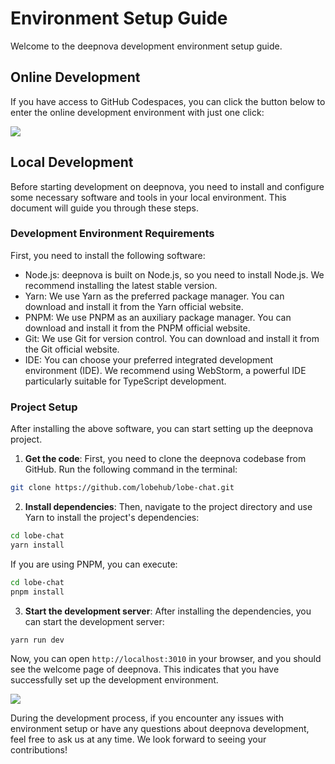 # Environment Setup Guide

Welcome to the deepnova development environment setup guide.

## Online Development

If you have access to GitHub Codespaces, you can click the button below to enter the online development environment with just one click:

[![][codespaces-shield]][codespaces-link]

## Local Development

Before starting development on deepnova, you need to install and configure some necessary software and tools in your local environment. This document will guide you through these steps.

### Development Environment Requirements

First, you need to install the following software:

- Node.js: deepnova is built on Node.js, so you need to install Node.js. We recommend installing the latest stable version.
- Yarn: We use Yarn as the preferred package manager. You can download and install it from the Yarn official website.
- PNPM: We use PNPM as an auxiliary package manager. You can download and install it from the PNPM official website.
- Git: We use Git for version control. You can download and install it from the Git official website.
- IDE: You can choose your preferred integrated development environment (IDE). We recommend using WebStorm, a powerful IDE particularly suitable for TypeScript development.

### Project Setup

After installing the above software, you can start setting up the deepnova project.

1. **Get the code**: First, you need to clone the deepnova codebase from GitHub. Run the following command in the terminal:

```bash
git clone https://github.com/lobehub/lobe-chat.git
```

2. **Install dependencies**: Then, navigate to the project directory and use Yarn to install the project's dependencies:

```bash
cd lobe-chat
yarn install
```

If you are using PNPM, you can execute:

```bash
cd lobe-chat
pnpm install
```

3. **Start the development server**: After installing the dependencies, you can start the development server:

```bash
yarn run dev
```

Now, you can open `http://localhost:3010` in your browser, and you should see the welcome page of deepnova. This indicates that you have successfully set up the development environment.

![](https://github-production-user-asset-6210df.s3.amazonaws.com/28616219/274655364-414bc31e-8511-47a3-af17-209b530effc7.png)

During the development process, if you encounter any issues with environment setup or have any questions about deepnova development, feel free to ask us at any time. We look forward to seeing your contributions!

[codespaces-link]: https://codespaces.new/lobehub/lobe-chat
[codespaces-shield]: https://github.com/codespaces/badge.svg
